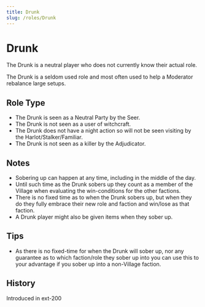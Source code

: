```yaml
---
title: Drunk
slug: /roles/Drunk
---
```



# Drunk

The Drunk is a neutral player who does not currently know their actual role.

The Drunk is a seldom used role and most often used to help a Moderator rebalance large setups.

## Role Type

- The Drunk is seen as a Neutral Party by the Seer.
- The Drunk is not seen as a user of witchcraft.
- The Drunk does not have a night action so will not be seen visiting by the Harlot/Stalker/Familiar.
- The Drunk is not seen as a killer by the Adjudicator.

## Notes

- Sobering up can happen at any time, including in the middle of the day.
- Until such time as the Drunk sobers up they count as a member of the Village when evaluating the win-conditions for the other factions.
- There is no fixed time as to when the Drunk sobers up, but when they do they fully embrace their new role and faction and win/lose as that faction.
- A Drunk player might also be given items when they sober up.

## Tips

- As there is no fixed-time for when the Drunk will sober up, nor any guarantee as to which faction/role they sober up into you can use this to your advantage if you sober up into a non-Village faction.

## History

<Timeline lineColor="white">
  <Event interval="2018-01-01">Introduced in ext-200</Event>
</Timeline>
